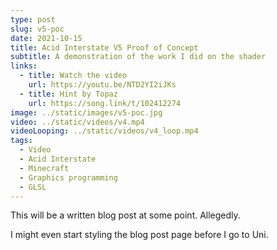 ```yaml
---
type: post
slug: v5-poc
date: 2021-10-15
title: Acid Interstate V5 Proof of Concept
subtitle: A demonstration of the work I did on the shader
links:
  - title: Watch the video
    url: https://youtu.be/NTD2YI2iJKs
  - title: Hint by Topaz
    url: https://song.link/t/102412274
image: ../static/images/v5-poc.jpg
video: ../static/videos/v4.mp4
videoLooping: ../static/videos/v4_loop.mp4
tags:
  - Video
  - Acid Interstate
  - Minecraft
  - Graphics programming
  - GLSL
---
```


This will be a written blog post at some point. Allegedly.

I might even start styling the blog post page before I go to Uni.